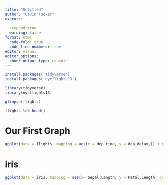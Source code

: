 ```yaml
---
title: "Untitled"
author: "Gavin Tucker"
execute: 
  
  keep-md:true
  warning: false
format: html
  code-fold: true
  code-line-numbers: true
editor: visual
editor_options: 
  chunk_output_type: console
---
```

```r
install.packages('tidyverse')
install.packages('nycflights13')
```

```r
library(tidyverse)
library(nycflights13)
```

```r
glimpse(flights)

flights %>% head()
```


# Our First Graph
```r
ggplot(data = flights, mapping = aes(x = dep_time, y = dep_delay,)) + geom_point()
```

# iris
```r
ggplot(data = iris, mapping = aes(x= Sepal.Length, y = Petal.Length, color = Species)) + geom_point() + geom_smooth(method = "lm") 
```